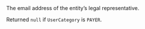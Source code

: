   
<ParamField body="LegalRepresentativeEmail" type="string" >  
<FormatAValidEmailAddress />     
The email address of the entity’s legal representative.  

Returned `null` if `UserCategory` is `PAYER`.  
</ParamField>